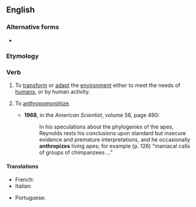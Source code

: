 ==English==

===Alternative forms===
* {{l|en|anthropise}} {{qualifier|non-Oxford British spelling}}

===Etymology===
{{confix|en|anthropo|ize}}

===Verb===
{{en-verb|anthropiz}}

# {{lb|en|transitive}} To [[transform]] or [[adapt]] the [[environment]] either to meet the needs of [[human]]s, or by human activity.
# {{lb|en|transitive}} To [[anthropomorphize]].
#* '''1968''', in the ''American Scientist'', volume 56, page 490:
#*: In his speculations about the phylogenies of the apes, Reynolds rests his conclusions upon standard but insecure evidence and premature interpretations, and he occasionally '''anthropizes''' living apes; for example (p. 126) "maniacal calls of groups of chimpanzees ..."

====Translations====
{{trans-top|to adapt by human activity}}
* French: {{t+|fr|anthropiser}}
* Italian: {{t|it|antropizzare}}
{{trans-mid}}
* Portuguese: {{t|pt|antropizar}}
{{trans-bottom}}